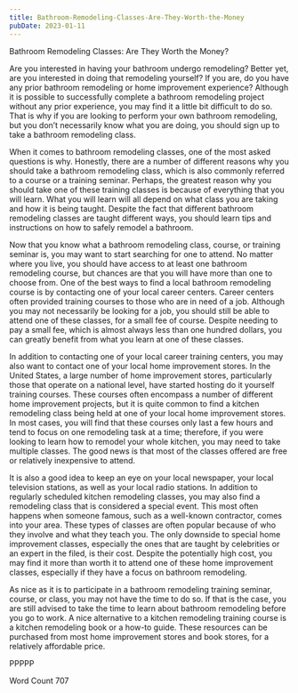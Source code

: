 ```yaml
---
title: Bathroom-Remodeling-Classes-Are-They-Worth-the-Money
pubDate: 2023-01-11
---
```


Bathroom Remodeling Classes:  Are They Worth the Money?

Are you interested in having your bathroom undergo remodeling?  Better yet, are you interested in doing that remodeling yourself?  If you are, do you have any prior bathroom remodeling or home improvement experience? Although it is possible to successfully complete a bathroom remodeling project without any prior experience, you may find it a little bit difficult to do so. That is why if you are looking to perform your own bathroom remodeling, but you don’t necessarily know what you are doing, you should sign up to take a bathroom remodeling class.  

When it comes to bathroom remodeling classes, one of the most asked questions is why. Honestly, there are a number of different reasons why you should take a bathroom remodeling class, which is also commonly referred to a course or a training seminar.  Perhaps, the greatest reason why you should take one of these training classes is because of everything that you will learn.  What you will learn will all depend on what class you are taking and how it is being taught. Despite the fact that different bathroom remodeling classes are taught different ways, you should learn tips and instructions on how to safely remodel a bathroom.

Now that you know what a bathroom remodeling class, course, or training seminar is, you may want to start searching for one to attend. No matter where you live, you should have access to at least one bathroom remodeling course, but chances are that you will have more than one to choose from. One of the best ways to find a local bathroom remodeling course is by contacting one of your local career centers.  Career centers often provided training courses to those who are in need of a job. Although you may not necessarily be looking for a job, you should still be able to attend one of these classes, for a small fee of course. Despite needing to pay a small fee, which is almost always less than one hundred dollars, you can greatly benefit from what you learn at one of these classes.  

In addition to contacting one of your local career training centers, you may also want to contact one of your local home improvement stores. In the United States, a large number of home improvement stores, particularly those that operate on a national level, have started hosting do it yourself training courses.  These courses often encompass a number of different home improvement projects, but it is quite common to find a kitchen remodeling class being held at one of your local home improvement stores.  In most cases, you will find that these courses only last a few hours and tend to focus on one remodeling task at a time; therefore, if you were looking to learn how to remodel your whole kitchen, you may need to take multiple classes.  The good news is that most of the classes offered are free or relatively inexpensive to attend.

It is also a good idea to keep an eye on your local newspaper, your local television stations, as well as your local radio stations.  In addition to regularly scheduled kitchen remodeling classes, you may also find a remodeling class that is considered a special event.  This most often happens when someone famous, such as a well-known contractor, comes into your area. These types of classes are often popular because of who they involve and what they teach you.  The only downside to special home improvement classes, especially the ones that are taught by celebrities or an expert in the filed, is their cost.  Despite the potentially high cost, you may find it more than worth it to attend one of these home improvement classes, especially if they have a focus on bathroom remodeling.

As nice as it is to participate in a bathroom remodeling training seminar, course, or class, you may not have the time to do so. If that is the case, you are still advised to take the time to learn about bathroom remodeling before you go to work.  A nice alternative to a kitchen remodeling training course is a kitchen remodeling book or a how-to guide. These resources can be purchased from most home improvement stores and book stores, for a relatively affordable price.

PPPPP

Word Count 707